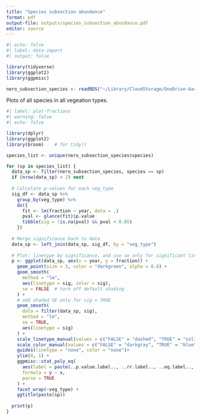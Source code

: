 ```yaml
---
title: "Species subsection abundance"
format: pdf
output-file: outputs/species_subsection_abundance.pdf
editor: source
---
```


```r
#| echo: false
#| label: data-import
#| output: false

library(tidyverse)
library(ggplot2)
library(ggpmisc)

nero_subsection_species <- readRDS("~/Library/CloudStorage/OneDrive-Aarhusuniversitet/MappingPlants/01 Vegetation changes Kobbefjord/data/nmds_nero/nmds_nero/data/nero_subsection_species.rds")
```

Plots of all species in all vegeation types. 

```r
#| label: plot-fractions
#| warning: false
#| echo: false

library(dplyr)
library(ggplot2)
library(broom)    # for tidy()

species_list <- unique(nero_subsection_species$species)

for (sp in species_list) {
  data_sp <- filter(nero_subsection_species, species == sp)
  if (nrow(data_sp) < 2) next
  
  # Calculate p-values for each veg_type
  sig_df <- data_sp %>%
    group_by(veg_type) %>%
    do({
      fit <- lm(fraction ~ year, data = .)
      pval <- glance(fit)$p.value
      tibble(sig = !is.na(pval) && pval < 0.05)
    })
  
  # Merge significance back to data
  data_sp <- left_join(data_sp, sig_df, by = "veg_type")
  
  # Plot: linetype by significance, and use se only for significant lines
  p <- ggplot(data_sp, aes(x = year, y = fraction)) +
    geom_point(size = 3, color = "darkgreen", alpha = 0.6) +
    geom_smooth(
      method = "lm",
      aes(linetype = sig, color = sig),
      se = FALSE  # turn off default shading
    ) +
    # add shaded SE only for sig = TRUE
    geom_smooth(
      data = filter(data_sp, sig),
      method = "lm",
      se = TRUE,
      aes(linetype = sig)
    ) +
    scale_linetype_manual(values = c("FALSE" = "dashed", "TRUE" = "solid")) +
    scale_color_manual(values = c("FALSE" = "darkgray", "TRUE" = "blue")) +
    guides(linetype = "none", color = "none")+
    ylim(0, 1) +
    ggpmisc::stat_poly_eq(
      aes(label = paste(..p.value.label.., ..rr.label.., ..eq.label.., sep = "~~~")),
      formula = y ~ x,
      parse = TRUE
    ) +
    facet_wrap(~veg_type) +
    ggtitle(paste(sp))
  
  print(p)
}
```